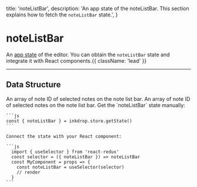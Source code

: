   title: 'noteListBar',
  description: 'An app state of the noteListBar. This section explains how to fetch the `noteListBar` state.',
}

# noteListBar

An [app state](/guides/flux-architecture) of the editor.
You can obtain the `noteListBar` state and integrate it with React components.{{ className: 'lead' }}


---

## Data Structure

<Row>
  <Col>
    <Properties>
      <Property name="selectedNoteIds" type="Array<string>">
        An array of note ID of selected notes on the note list bar.
      </Property>
      <Property name="actionTargetNoteIds" type="string[]">
        An array of note ID of selected notes on the note list bar.
      </Property>
    </Properties>
  </Col>
  <Col sticky>
    Get the `noteListBar` state manually:

    ```js
    const { noteListBar } = inkdrop.store.getState()
    ```

    Connect the state with your React component:

    ```js
      import { useSelector } from 'react-redux'
      const selector = ({ noteListBar }) => noteListBar
      const MyComponent = props => {
        const noteListBar = useSelector(selector)
        // render
      }
    ```
  </Col>
</Row>
